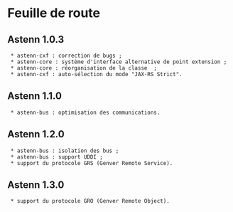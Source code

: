 =Feuille de route=
==Astenn 1.0.3==
  * astenn-cxf : correction de bugs ;
  * astenn-core : système d'interface alternative de point extension ;
  * astenn-core : réorganisation de la classe {{{PluginsManager}}} ;
  * astenn-cxf : auto-sélection du mode "JAX-RS Strict".
==Astenn 1.1.0==
  * astenn-bus : optimisation des communications.
==Astenn 1.2.0==
  * astenn-bus : isolation des bus ;
  * astenn-bus : support UDDI ;
  * support du protocole GRS (Genver Remote Service).
==Astenn 1.3.0==
  * support du protocole GRO (Genver Remote Object).